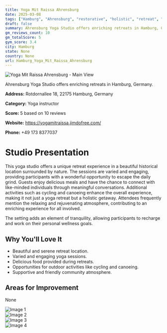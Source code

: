 ```yaml
---
title: Yoga Mit Raissa Ahrensburg
date: 2025-03-08
tags: ["Hamburg", "Ahrensburg", "restorative", "holistic", "retreat", "community", "Hamburg"]  
draft: false
summary: Ahrensburg Yoga Studio offers enriching retreats in Hamburg, Germany.
gm_reviews_count: 10
gm_totalScore: 5
gym_score: 3.4
city: Hamburg
state: None
country: None
url: Hamburg_Yoga_Mit_Raissa_Ahrensburg
---
```


<div className="aspect-[16/9] relative my-8">
  <img 
    src="https://lh5.googleusercontent.com/p/AF1QipMu2He-MY61BaowGlYgF1Owme5uc4THvrWZwkdC=w1920-h1080-k-no"
    alt="Yoga Mit Raissa Ahrensburg - Main View"
    className="object-cover absolute inset-0 w-full h-full rounded-lg"
  />
</div>

Ahrensburg Yoga Studio offers enriching retreats in Hamburg, Germany.

**Address:** Rotdornallee 18, 22175 Hamburg, Germany

**Category:** Yoga instructor

**Score:** 5 based on 10 reviews

**Website:** https://yogamitraissa.jimdofree.com/

**Phone:** +49 173 8377037

# Studio Presentation

This yoga studio offers a unique retreat experience in a beautiful historical location surrounded by nature. The sessions are varied and engaging, providing participants with a wonderful opportunity to escape the daily grind. Guests enjoy delicious meals and have the chance to connect with like-minded individuals through meaningful conversations. Additional activities such as cycling and canoeing enhance the overall experience, making it not just a yoga retreat but a holistic getaway. Attendees frequently mention the relaxing and rejuvenating atmosphere, contributing to an enriching experience for all involved.

The setting adds an element of tranquility, allowing participants to recharge and work on their personal wellness goals.

## Why You'll Love It

- Beautiful and serene retreat location.
- Varied and engaging yoga sessions.
- Delicious food provided during retreats.
- Opportunities for outdoor activities like cycling and canoeing.
- Supportive and friendly community atmosphere.

## Areas for Improvement

None

<div className="grid grid-cols-1 xl:grid-cols-2 gap-4 my-8">
<div className="aspect-[4/3] relative"><img src="https://lh5.googleusercontent.com/p/AF1QipPfeAMl5G2OOgsMmv8iWm6JMegukzQ2FsB-SVi9=w1920-h1080-k-no" alt="Image 1" className="object-cover absolute inset-0 w-full h-full rounded-lg" /></div>
<div className="aspect-[4/3] relative"><img src="https://lh5.googleusercontent.com/p/AF1QipMLnutIU12ap8ScGhSN_56Vc3WsCt4yyX4-tECC=w1920-h1080-k-no" alt="Image 2" className="object-cover absolute inset-0 w-full h-full rounded-lg" /></div>
<div className="aspect-[4/3] relative"><img src="https://lh5.googleusercontent.com/p/AF1QipOYn5qmiyMIDc5gj2Lb1Rzs83Ie9VoUjSljjUJ9=w1920-h1080-k-no" alt="Image 3" className="object-cover absolute inset-0 w-full h-full rounded-lg" /></div>
<div className="aspect-[4/3] relative"><img src="https://lh5.googleusercontent.com/p/AF1QipOXEi1kmJFdG2Q52nMXHulCZhKfFtfLXOZeF9ia=w1920-h1080-k-no" alt="Image 4" className="object-cover absolute inset-0 w-full h-full rounded-lg" /></div>
</div>